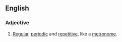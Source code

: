 ==English==

===Adjective===
{{en-adj}}

# [[regular|Regular]], [[periodic]] and [[repetitive]], like a [[metronome]].